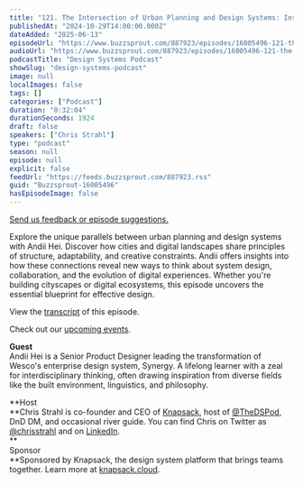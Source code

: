 ```yaml
---
title: "121. The Intersection of Urban Planning and Design Systems: Insights from Andii Hei"
publishedAt: "2024-10-29T14:00:00.000Z"
dateAdded: "2025-06-13"
episodeUrl: "https://www.buzzsprout.com/887923/episodes/16005496-121-the-intersection-of-urban-planning-and-design-systems-insights-from-andii-hei.mp3"
audioUrl: "https://www.buzzsprout.com/887923/episodes/16005496-121-the-intersection-of-urban-planning-and-design-systems-insights-from-andii-hei.mp3"
podcastTitle: "Design Systems Podcast"
showSlug: "design-systems-podcast"
image: null
localImages: false
tags: []
categories: ["Podcast"]
duration: "0:32:04"
durationSeconds: 1924
draft: false
speakers: ["Chris Strahl"]
type: "podcast"
season: null
episode: null
explicit: false
feedUrl: "https://feeds.buzzsprout.com/887923.rss"
guid: "Buzzsprout-16005496"
hasEpisodeImage: false
---
```

[Send us feedback or episode suggestions.](https://www.buzzsprout.com/twilio/text_messages/887923/open_sms)

Explore the unique parallels between urban planning and design systems with Andii Hei. Discover how cities and digital landscapes share principles of structure, adaptability, and creative constraints. Andii offers insights into how these connections reveal new ways to think about system design, collaboration, and the evolution of digital experiences. Whether you're building cityscapes or digital ecosystems, this episode uncovers the essential blueprint for effective design.  
  
View the [transcript](https://docs.google.com/document/d/1N1Jkip1ryrIRFkh78MzVNIsnOO0x0dRtBOFPU1ib8cU/edit?tab=t.0) of this episode.

Check out our [upcoming events](https://www.knapsack.cloud/events).

**Guest**  
Andii Hei is a Senior Product Designer leading the transformation of Wesco's enterprise design system, Synergy. A lifelong learner with a zeal for interdisciplinary thinking, often drawing inspiration from diverse fields like the built environment, linguistics, and philosophy.  
  
**Host  
**Chris Strahl is co-founder and CEO of [Knapsack](https://www.knapsack.cloud/), host of [@TheDSPod](https://twitter.com/thedspod), DnD DM, and occasional river guide. You can find Chris on Twitter as [@chrisstrahl](https://twitter.com/chrisstrahl) and on [LinkedIn](https://www.linkedin.com/in/chrisstrahl/).  
**  
Sponsor  
**Sponsored by Knapsack, the design system platform that brings teams together. Learn more at [knapsack.cloud](https://www.knapsack.cloud/?utm_source=podcast).
